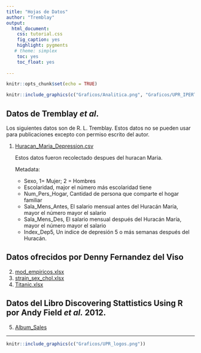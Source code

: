 ```yaml
---
title: "Hojas de Datos"
author: "Tremblay"
output:
  html_document:
    css: tutorial.css
    fig_caption: yes
    highlight: pygments
   # theme: simplex
    toc: yes
    toc_float: yes
    
---
```

<style>
.list-group-item.active, .list-group-item.active:focus, .list-group-item.active:hover {
    background-color: #437d66;
}
</style>
```r
knitr::opts_chunk$set(echo = TRUE)
```

```r
knitr::include_graphics(c("Graficos/Analitica.png", "Graficos/UPR_IPERT_logo.png"))
```


## Datos de Tremblay *et al*.

Los siguientes datos son de R. L. Tremblay. Estos datos no se pueden usar para publicaciones excepto con permiso escrito del autor. 


1. [Huracan_Maria_Depression.csv](Data/DFMaria_student.csv) 

   Estos datos fueron recolectado despues del huracan Maria.
   
     Metadata:
     
      + Sexo, 1= Mujer; 2 = Hombres
      + Escolaridad, major el número más escolaridad tiene
      + Num_Pers_Hogar, Cantidad de persona que comparte el hogar familiar
      + Sala_Mens_Antes, El salario mensual antes del Huracán María, mayor el número mayor el salario
      + Sala_Mens_Des, El salario mensual después del Huracán María, mayor el número mayor el salario
      + Index_Dep5, Un indice de depresión 5 o más semanas después del Huracán. 
  
  
## Datos ofrecidos por Denny Fernandez del Viso

2.  [mod_empiricos.xlsx](Data/mod_empiricos.xlsx)  
3.  [strain_sex_chol.xlsx](Data/strain_sex_chol.xlxs)
4.  [Titanic.xlsx](Data/Titanic.xlxs)


## Datos del Libro **Discovering Stattistics Using R** por Andy Field *et al.* 2012. 

5. [Album_Sales](Data/Album_Sales_1_new.csv)


***

```r
knitr::include_graphics(c("Graficos/UPR_logos.png"))
```
